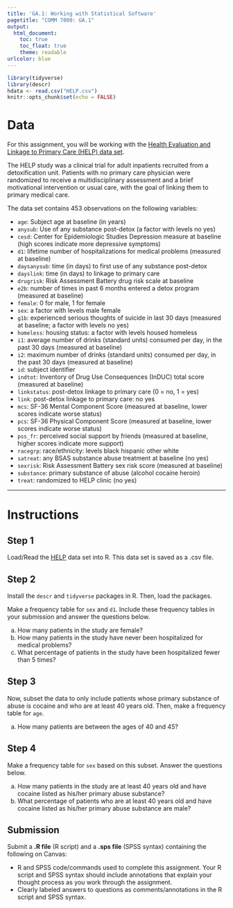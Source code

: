 ```yaml
---
title: 'GA.1: Working with Statistical Software'
pagetitle: "COMM 7800: GA.1"
output:
  html_document:
    toc: true
    toc_float: true
    theme: readable
urlcolor: blue
---
```


```r
library(tidyverse)
library(descr)
hdata <- read.csv("HELP.csv")
knitr::opts_chunk$set(echo = FALSE)
```

# Data

For this assignment, you will be working with the [Health Evaluation and Linkage to Primary Care (HELP) data set](https://utah.instructure.com/files/117538823/download?download_frd=1).

The HELP study was a clinical trial for adult inpatients recruited from a detoxification unit. Patients with no primary care physician were randomized to receive a multidisciplinary assessment and a brief motivational intervention or usual care, with the goal of linking them to primary medical care.

The data set contains 453 observations on the following variables:

* `age`: Subject age at baseline (in years)
* `anysub`: Use of any substance post-detox (a factor with levels no yes)
* `cesd`: Center for Epidemiologic Studies Depression measure at baseline (high scores indicate more depressive symptoms)
* `d1`: lifetime number of hospitalizations for medical problems (measured at baseline)
* `daysanysub`: time (in days) to first use of any substance post-detox
* `dayslink`: time (in days) to linkage to primary care
* `drugrisk`: Risk Assessment Battery drug risk scale at baseline
* `e2b`: number of times in past 6 months entered a detox program (measured at baseline)
* `female`: 0 for male, 1 for female
* `sex`: a factor with levels male female
* `g1b`: experienced serious thoughts of suicide in last 30 days (measured at baseline; a factor with levels no yes)
* `homeless`: housing status: a factor with levels housed homeless
* `i1`: average number of drinks (standard units) consumed per day, in the past 30 days (measured at baseline)
* `i2`: maximum number of drinks (standard units) consumed per day, in the past 30 days (measured at baseline)
* `id`: subject identifier
* `indtot`: Inventory of Drug Use Consequences (InDUC) total score (measured at baseline)
* `linkstatus`: post-detox linkage to primary care (0 = no, 1 = yes)
* `link`: post-detox linkage to primary care: no yes
* `mcs`: SF-36 Mental Component Score (measured at baseline, lower scores indicate worse status)
* `pcs`: SF-36 Physical Component Score (measured at baseline, lower scores indicate worse status)
* `pss_fr`: perceived social support by friends (measured at baseline, higher scores indicate more support)
* `racegrp`: race/ethnicity: levels black hispanic other white
* `satreat`: any BSAS substance abuse treatment at baseline (no yes)
* `sexrisk`: Risk Assessment Battery sex risk score (measured at baseline)
* `substance`: primary substance of abuse (alcohol cocaine heroin)
* `treat`: randomized to HELP clinic (no yes)

---

# Instructions

## Step 1 {.tabset .tabset-fade .tabset-pills}

Load/Read the [HELP](https://utah.instructure.com/files/108105219/download?download_frd=1) data set into R. This data set is saved as a .csv file.


## Step 2 {.tabset .tabset-fade .tabset-pills}

Install the `descr` and `tidyverse` packages in R. Then, load the packages.

Make a frequency table for `sex` and `d1`. Include these frequency tables in your submission and answer the questions below.

a. How many patients in the study are female?
b. How many patients in the study have never been hospitalized for medical problems?
c. What percentage of patients in the study have been hospitalized fewer than 5 times?


## Step 3 {.tabset .tabset-fade .tabset-pills}

Now, subset the data to only include patients whose primary substance of abuse is cocaine and who are at least 40 years old. Then, make a frequency table for `age`.

a. How many patients are between the ages of 40 and 45?


## Step 4 
Make a frequency table for `sex` based on this subset. Answer the questions below.

a. How many patients in the study are at least 40 years old and have cocaine listed as his/her primary abuse substance?
b. What percentage of patients who are at least 40 years old and have cocaine listed as his/her primary abuse substance are male?


## Submission
Submit a **.R file** (R script) and a **.sps file** (SPSS syntax) containing the following on Canvas:

- R and SPSS code/commands used to complete this assignment. Your R script and SPSS syntax should include annotations that explain your thought process as you work through the assignment.
- Clearly labeled answers to questions as comments/annotations in the R script and SPSS syntax.
